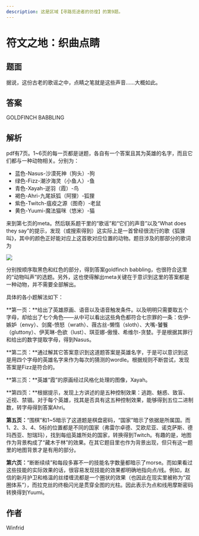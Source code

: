 ```yaml
---
description: 这是区域【寻路觅途者的彷徨】的第9题。
---
```


# 符文之地：织曲点睛

## 题面

据说，这份古老的歌谣之中，点睛之笔就是这些声音……大概如此。

## 答案

<AnswerBlock>GOLDFINCH BABBLING</AnswerBlock>

## 解析

pdf有7页。1\~6页的每一页都是谜题，各自有一个答案且其为英雄的名字，而且它们都与一种动物相关。分别为：

- 蓝色-Nasus-沙漠死神（狗头）-狗
- 绿色-Fizz-潮汐海灵（小鱼人）-鱼
- 青色-Xayah-逆羽（霞）-鸟
- 褐色-Ahri-九尾妖狐（阿狸）-狐狸
- 紫色-Twitch-瘟疫之源（图奇）-老鼠
- 黄色-Yuumi-魔法猫咪（悠米）-猫

来到第七页的meta。然后联系题干里的“歌谣”和“它们的声音”以及“What does they say”的提示，发现（或搜索得到）这实际上是一首曾经很流行的歌《狐狸叫》，其中的颜色正好能对应上这首歌对应位置的动物。题目涉及的那部分的歌词为

![](./09-fu-wen-zhi-di-zhi-qu-dian-jing.assets/image_1.webp)

分别按顺序取黑色和红色的部分，得到答案goldfinch babbling，也很符合这里的“动物叫声”的选题。另外，这也使得解出meta关键在于意识到这里的答案都是一种动物，并不需要全部解出。

具体的各小题解法如下：

**第一页：**给出了英雄原画、语音以及语音触发条件。以及明明只需要取五个字母，却给出了七个角色——从中可以看出这些角色都符合七宗罪的一条：佐伊-嫉妒（envy）、剑魔-愤怒（wrath）、薇古丝-懒惰（sloth）、大嘴-饕餮（gluttony）、伊芙琳-色欲（lust）、琪亚娜-傲慢、希维尔-贪婪。于是根据其罪行和给出的数字提取字母，得到Nasus。

**第二页：**通过解其它答案意识到这道题答案是英雄名字，于是可以意识到这是用四个字母的英雄名字来作为每次的猜测的wordle。根据规则不断尝试，发现答案是Fizz是符合的。

**第三页：**英雄“霞”的原画经过风格化处理的图像，Xayah。

**第四页：**根据提示，发现上方讲述的是五种控制效果：逃跑、魅惑、致盲、近视、禁锢。对于每个英雄，找其是否具有这五种控制效果，能够得到五位二进制数，转字母得到答案Ahri。

**第五页：**“围棋”和1\~5暗示了这道题是棋盘密码，“国家”暗示了依据是所属国。而1、2、3、4、5标的位置都是不同的国家（弗雷尔卓德、艾欧尼亚、诺克萨斯、德玛西亚、恕瑞玛），找到每组英雄所处的国家，转换得到Twitch。有趣的是，地图作为背景构成了“藏木于林”的效果。在其它题目里也作为背景出现，但只有这一题里的地图背景才是有用的部分。

**第六页：**“断断续续”和每段多寡不一的技能名字数量都暗示了morse。而如果看过这些技能的实际效果的话，很容易发现技能的效果都明确地指向点/线。例如，赵信的新月护卫和格温的丝缕缠流都是一个圈状的效果（也因此在现实里被称为“双圈体系”），而拉克丝的终极闪光是贯穿全图的光柱。因此表示为点和线用摩斯密码转换得到Yuumi。

## 作者

Winfrid
